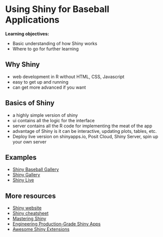 # Using Shiny for Baseball Applications

**Learning objectives:**

- Basic understanding of how Shiny works
- Where to go for further learning

## Why Shiny {-}

- web development in R without HTML, CSS, Javascript
- easy to get up and running
- can get more advanced if you want

## Basics of Shiny {-}

- a highly simple version of shiny
- ui contains all the logic for the interface
- server contains all the R code for implementing the meat of the app
- advantage of Shiny is it can be interactive, updating plots, tables, etc.
- Deploy live version on shinyapps.io, Posit Cloud, Shiny Server, spin up your own server

## Examples {-}

- [Shiny Baseball Gallery](https://bayesball.github.io/shinybaseball/)
- [Shiny Gallery](https://shiny.posit.co/r/gallery/)
- [Shiny Live](https://shinylive.io/r/examples/)

## More resources {-}

- [Shiny website](https://shiny.posit.co/)
- [Shiny cheatsheet](https://rstudio.github.io/cheatsheets/html/shiny.html)
- [Mastering Shiny](https://mastering-shiny.org/index.html)
- [Engineering Production-Grade Shiny Apps](https://engineering-shiny.org/index.html)
- [Awesome Shiny Extensions](https://github.com/nanxstats/awesome-shiny-extensions)


